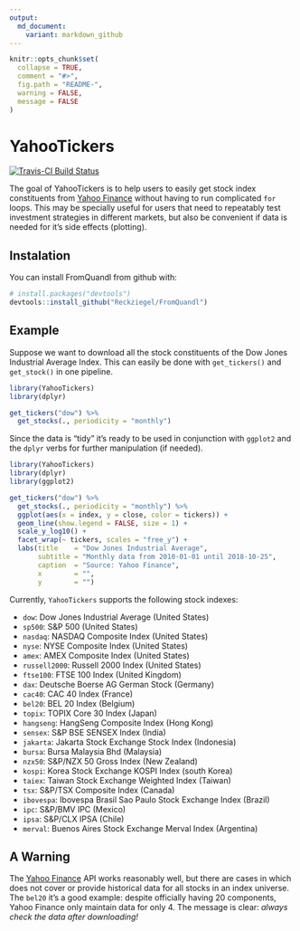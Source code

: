```yaml
---
output:
  md_document:
    variant: markdown_github
---
```


<!-- README.md is generated from README.Rmd. Please edit that file -->

```r
knitr::opts_chunk$set(
  collapse = TRUE,
  comment = "#>",
  fig.path = "README-",
  warning = FALSE, 
  message = FALSE
)
```

# YahooTickers

[![Travis-CI Build Status](https://travis-ci.org/Reckziegel/YahooTickers.svg?branch=master)](https://travis-ci.org/Reckziegel/YahooTickers)

The goal of YahooTickers is to help users to easily get stock index constituents from [Yahoo Finance](https://finance.yahoo.com/) without having to run complicated `for` loops. This may be specially useful for users that need to repeatably test investment strategies in different markets, but also be convenient if data is needed for it's side effects (plotting).  


## Instalation

You can install FromQuandl from github with:

```r

# install.packages("devtools")
devtools::install_github("Reckziegel/FromQuandl")

```


## Example

Suppose we want to download all the stock constituents of the Dow Jones Industrial Average Index. This can easily be done with `get_tickers()` and `get_stock()` in one pipeline.

```r
library(YahooTickers)
library(dplyr)

get_tickers("dow") %>% 
  get_stocks(., periodicity = "monthly")

```

Since the data is "tidy" it's ready to be used in conjunction with `ggplot2` and the `dplyr` verbs for further manipulation (if needed).

```r
library(YahooTickers)
library(dplyr)
library(ggplot2)

get_tickers("dow") %>% 
  get_stocks(., periodicity = "monthly") %>% 
  ggplot(aes(x = index, y = close, color = tickers)) + 
  geom_line(show.legend = FALSE, size = 1) + 
  scale_y_log10() + 
  facet_wrap(~ tickers, scales = "free_y") + 
  labs(title    = "Dow Jones Industrial Average",
       subtitle = "Monthly data from 2010-01-01 until 2018-10-25",
       caption  = "Source: Yahoo Finance",
       x        = "", 
       y        = "") 

```

Currently, `YahooTickers` supports the following stock indexes: 

* `dow`: Dow Jones Industrial Average (United States)
* `sp500`: S&P 500 (United States)
* `nasdaq`: NASDAQ Composite Index (United States)
* `nyse`: NYSE Composite Index (United States)
* `amex`: AMEX Composite Index (United States)
* `russell2000`: Russell 2000 Index (United States)
* `ftse100`: FTSE 100 Index (United Kingdom)
* `dax`: Deutsche Boerse AG German Stock (Germany)
* `cac40`: CAC 40 Index (France)
* `bel20`: BEL 20 Index (Belgium)
* `topix`: TOPIX Core 30 Index (Japan)
* `hangseng`: HangSeng Composite Index (Hong Kong)
* `sensex`: S&P BSE SENSEX Index (India)
* `jakarta`: Jakarta Stock Exchange Stock Index (Indonesia)
* `bursa`: Bursa Malaysia Bhd (Malaysia)
* `nzx50`: S&P/NZX 50 Gross Index (New Zealand) 
* `kospi`: Korea Stock Exchange KOSPI Index (south Korea)
* `taiex`: Taiwan Stock Exchange Weighted Index (Taiwan)
* `tsx`: S&P/TSX Composite Index (Canada)
* `ibovespa`: Ibovespa Brasil Sao Paulo Stock Exchange Index (Brazil)
* `ipc`: S&P/BMV IPC (Mexico)
* `ipsa`: S&P/CLX IPSA (Chile)
* `merval`: Buenos Aires Stock Exchange Merval Index (Argentina)

## A Warning

The [Yahoo Finance](https://finance.yahoo.com/) API works reasonably well, but there are cases in which does not cover or provide historical data for all stocks in an index universe. The `bel20` it's a good example: despite officially having 20 components, Yahoo Finance only maintain data for only 4. The message is clear: *always check the data after downloading!*
